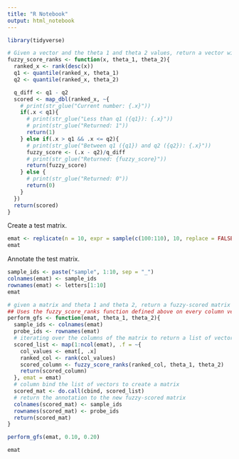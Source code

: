 ```yaml
---
title: "R Notebook"
output: html_notebook
---
```


```r
library(tidyverse)
```


```r
# Given a vector and the theta 1 and theta 2 values, return a vector with the fuzzy score
fuzzy_score_ranks <- function(x, theta_1, theta_2){
  ranked_x <- rank(desc(x))
  q1 <- quantile(ranked_x, theta_1)
  q2 <- quantile(ranked_x, theta_2)

  q_diff <- q1 - q2
  scored <- map_dbl(ranked_x, ~{
    # print(str_glue("Current number: {.x}"))
    if(.x < q1){
      # print(str_glue("Less than q1 ({q1}): {.x}"))
      # print(str_glue("Returned: 1"))
      return(1)
    } else if(.x > q1 && .x <= q2){
      # print(str_glue("Between q1 ({q1}) and q2 ({q2}): {.x}"))
      fuzzy_score <- (.x - q2)/q_diff
      # print(str_glue("Returned: {fuzzy_score}"))
      return(fuzzy_score)
    } else {
      # print(str_glue("Returned: 0"))
      return(0)
    }
  })
  return(scored)
}
```


Create a test matrix.

```r
emat <- replicate(n = 10, expr = sample(c(100:110), 10, replace = FALSE), simplify = TRUE)
emat
```
Annotate the test matrix.

```r
sample_ids <- paste("sample", 1:10, sep = "_")
colnames(emat) <- sample_ids
rownames(emat) <- letters[1:10]
emat
```



```r
# given a matrix and theta 1 and theta 2, return a fuzzy-scored matrix
## Uses the fuzzy_score_ranks function defined above on every column vector of the matrix
perform_gfs <- function(emat, theta_1, theta_2){
  sample_ids <- colnames(emat)
  probe_ids <- rownames(emat)
  # iterating over the columns of the matrix to return a list of vectors
  scored_list <- map(1:ncol(emat), .f = ~{
    col_values <- emat[, .x]
    ranked_col <- rank(col_values)
    scored_column <- fuzzy_score_ranks(ranked_col, theta_1, theta_2)
    return(scored_column)
  }, emat = emat)
  # column bind the list of vectors to create a matrix
  scored_mat <- do.call(cbind, scored_list)
  # return the annotation to the new fuzzy-scored matrix
  colnames(scored_mat) <- sample_ids
  rownames(scored_mat) <- probe_ids
  return(scored_mat)
}
```


```r
perform_gfs(emat, 0.10, 0.20)
```

```r
emat
```

